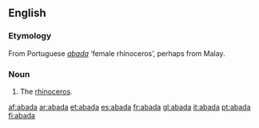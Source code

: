 ==English==
===Etymology===
From Portuguese ''[[#Portuguese|abada]]'' ‘female rhinoceros’, perhaps from Malay.

===Noun===
{{en-noun}}

# {{obsolete}} The [[rhinoceros]].

[[af:abada]]
[[ar:abada]]
[[et:abada]]
[[es:abada]]
[[fr:abada]]
[[gl:abada]]
[[it:abada]]
[[pt:abada]]
[[fi:abada]]